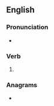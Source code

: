 ==English==

===Pronunciation===
* {{IPA|/ˈʃaɪnd/|lang=en}}

===Verb===
{{head|en|verb form}}

# {{en-past of|shine}}

===Anagrams===
* {{anagrams|en|Hedins|henids|shneid}}